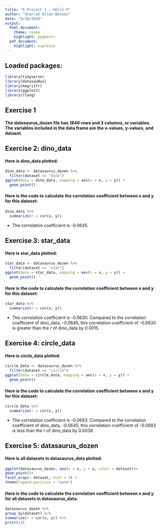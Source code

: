 ```yaml
---
title: "R Project 1 - Hello R"
author: "Sharrah Allen-Benson"
date: "9/16/2020"
output: 
  html_document: 
    theme: cosmo
    highlight: pygments
  pdf_document: 
    highlight: espresso
---
```


## Loaded packages:

```r
library(tidyverse) 
library(datasauRus)
library(magrittr)
library(ggplot2)
library(rlang)
```


## Exercise 1

#### The datasaurus_dozen file has 1846 rows and 3 columns, or variables. The variables included in the data frame are the x-values, y-values, and dataset. 



## Exercise 2: dino_data

#### Here is dino_data plotted:  

```r
dino_data <- datasaurus_dozen %>%
  filter(dataset == "dino")
ggplot(data = dino_data, mapping = aes(x = x, y = y)) +
  geom_point()
```

#### Here is the code to calculate the correlation coefficient between x and y for this dataset:



```r
dino_data %>%
  summarize(r = cor(x, y))
```
* The correlation coefficient is -0.0645.

## Exercise 3: star_data

#### Here is star_data plotted:

```r
star_data <- datasaurus_dozen %>%
  filter(dataset == "star")
ggplot(data = star_data, mapping = aes(x = x, y = y)) +
  geom_point()


```

#### Here is the code to calculate the correlation coefficient between x and y for this dataset:
 
```r
star_data %>%
  summarize(r = cor(x, y))

```
* The correlation coefficient is -0.0630. Compared to the correlation coefficient of dino_data, -0.0645, this correlation coefficient of -0.0630 is greater than the *r* of dino_data by 0.0015.

## Exercise 4: circle_data

#### Here is circle_data plotted:

```r
circle_data <- datasaurus_dozen %>%
  filter(dataset == "circle")
ggplot(data = circle_data, mapping = aes(x = x, y = y)) +
  geom_point()


```

#### Here is the code to calculate the correlation coefficient between x and y for this dataset:

```r
circle_data %>%
  summarize(r = cor(x, y))


```
* The correlation coefficient is -0.0683. Compared to the correlation coefficient of dino_data, -0.0645, this correlation coefficient of -0.0683 is less than the *r* of dino_data by 0.0038.

## Exercise 5: datasaurus_dozen

#### Here is all datasets in datasaurus_data plotted:

```r
ggplot(datasaurus_dozen, aes(x = x, y = y, color = dataset))+
geom_point()+
facet_wrap(~ dataset, ncol = 3) + 
theme(legend.position = "none")

```

#### Here is the code to calculate the correlation coefficient between x and y for all datasets in datasaurus_data: 

```r
datasaurus_dozen %>%
group_by(dataset) %>%
summarize(r = cor(x, y)) %>%
print(13)

```

